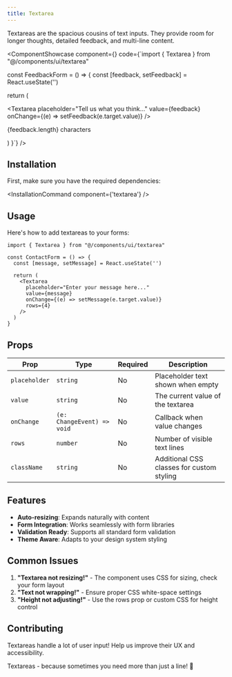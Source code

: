 ```yaml
---
title: Textarea
---
```



Textareas are the spacious cousins of text inputs. They provide room for longer thoughts, detailed feedback, and multi-line content.

<ComponentShowcase component={<TextareaShowcase />} code={`import { Textarea } from "@/components/ui/textarea"

const FeedbackForm = () => {
  const [feedback, setFeedback] = React.useState('')

  return (
    <div className="space-y-2">
      <Textarea
        placeholder="Tell us what you think..."
        value={feedback}
        onChange={(e) => setFeedback(e.target.value)}
      />
      <p className="text-sm text-muted-foreground">
        {feedback.length} characters
      </p>
    </div>
  )
}`} />

## Installation

First, make sure you have the required dependencies:

<InstallationCommand component={'textarea'} />

## Usage

Here's how to add textareas to your forms:

```tsx
import { Textarea } from "@/components/ui/textarea"

const ContactForm = () => {
  const [message, setMessage] = React.useState('')

  return (
    <Textarea
      placeholder="Enter your message here..."
      value={message}
      onChange={(e) => setMessage(e.target.value)}
      rows={4}
    />
  )
}
```

## Props

| Prop | Type | Required | Description |
|------|------|----------|-------------|
| `placeholder` | `string` | No | Placeholder text shown when empty |
| `value` | `string` | No | The current value of the textarea |
| `onChange` | `(e: ChangeEvent) => void` | No | Callback when value changes |
| `rows` | `number` | No | Number of visible text lines |
| `className` | `string` | No | Additional CSS classes for custom styling |

## Features

- **Auto-resizing**: Expands naturally with content
- **Form Integration**: Works seamlessly with form libraries
- **Validation Ready**: Supports all standard form validation
- **Theme Aware**: Adapts to your design system styling

## Common Issues

1. **"Textarea not resizing!"** - The component uses CSS for sizing, check your form layout
2. **"Text not wrapping!"** - Ensure proper CSS white-space settings
3. **"Height not adjusting!"** - Use the rows prop or custom CSS for height control

## Contributing

Textareas handle a lot of user input! Help us improve their UX and accessibility.

Textareas - because sometimes you need more than just a line! 📝